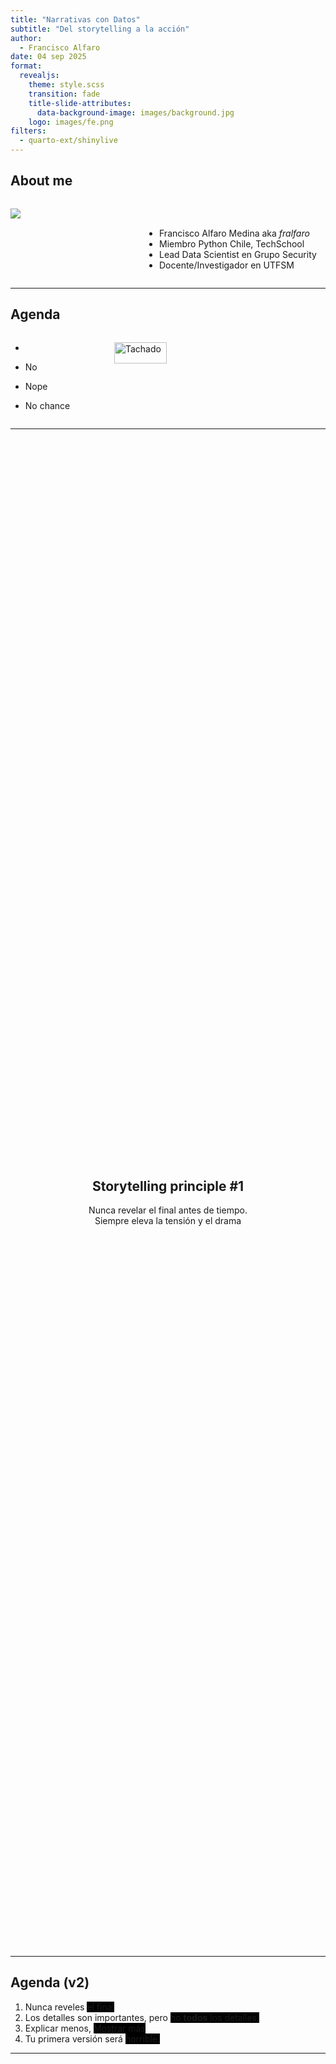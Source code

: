 ```yaml
---
title: "Narrativas con Datos"
subtitle: "Del storytelling a la acción"
author: 
  - Francisco Alfaro
date: 04 sep 2025
format: 
  revealjs:
    theme: style.scss
    transition: fade
    title-slide-attributes: 
      data-background-image: images/background.jpg
    logo: images/fe.png
filters:
  - quarto-ext/shinylive
---
```


## About me {background-image="images/background.jpg" background-opacity="0.25"}

::: columns
::: {.column width="40%"}
![](images/fralfaro2.png){fig-align="center"}
:::

::: {.column width="60%"}
<br>

-   Francisco Alfaro Medina aka *fralfaro*
-   Miembro Python Chile, TechSchool
-   Lead Data Scientist en Grupo Security\
-   Docente/Investigador en UTFSM
:::
:::

------------------------------------------------------------------------

## Agenda {background-image="images/background.jpg" background-opacity="0.25"}

::: columns
::: {.column .incremental width="30%"}
-   

-   No

-   Nope

-   No chance
:::

::: {.column .fragment width="70%"}
<img src="images/neg.png" alt="Tachado" style="width: 50%; height: auto;"/>
:::
:::

------------------------------------------------------------------------

##  {background-image="images/background.jpg" background-opacity="0.25"}

::: {style="display: flex; justify-content: center; align-items: center; height: 60vh; flex-direction: column; text-align: center;"}
::: callout-note
## Storytelling principle #1

Nunca revelar el final antes de tiempo.\
[Siempre eleva la tensión y el drama]{.fragment}
:::
:::

------------------------------------------------------------------------

## Agenda (v2) {background-image="images/background.jpg" background-opacity="0.25"}

::: incremental
1.  Nunca reveles [el final]{style="background-color:black;"}\
2.  Los detalles son importantes, pero [no **todos** los detalles.]{style="background-color:black;"}\
3.  Explicar menos, [Mostrar más]{style="background-color:black;"}
4.  Tu primera versión será [horrible.]{style="background-color:black;"}\
:::

------------------------------------------------------------------------

##  {background-image="images/background_slides3.png" background-opacity="0.3"}

::: {style="display: flex; justify-content: center; align-items: center; height: 60vh; flex-direction: column; text-align: center;"}
[Data Storytelling]{style="font-size: 1em"}

[¿Por qué Data Storytelling?]{style="font-size: 1.5em"}
:::

::: notes
OK, so, why data storytelling?
:::

------------------------------------------------------------------------

## Qué es Storytelling? {background-image="images/background.jpg" background-opacity="0.25"}

::: columns
::: {.column width="50%"}
![](images/cave.jpg){fig-align="center" width="90%"}
:::

::: {.column .fragment width="50%"}
![](images/fire.jpg){fig-align="center" width="100%"}
:::
:::

. . .

::: {style="text-align: center; "}
🔥 Las **historias** son la primera tecnología humana.
:::

::: notes
Stories are how humans share knowledge.\
It’s our oldest learning tool — built for memory, connection, and meaning.\
Use it well.
:::

------------------------------------------------------------------------

## Qué es Data Storytelling? {background-image="images/background.jpg" background-opacity="0.25"}

<br>

::: r-stack
![](images/storytelling/dst_02.png){.fragment .fade-in-then-out fig-align="center" width="100%"}

![](images/storytelling/ds.png){.fragment fig-align="center" width="100%"}
:::

. . .

<br>

::: {style="text-align: center; "}
📊 **Data Storytelling** es una forma de comunicar con datos.
:::

------------------------------------------------------------------------

## Cuando las estadísticas confunden ... {background-image="images/background.jpg" background-opacity="0.25"}

::: columns
::: {.column .fragment width="50%" style="text-align: center;"}
![](images/viz/canscombe_01.png){fig-align="center" width="80%"}
:::

::: {.column .fragment width="50%" style="text-align: center;"}
<br><br> ![](images/viz/canscombe_02.png){fig-align="center" width="100%"}
:::
:::

::: {.fragment style="text-align: center; "}
*Cuarteto de Anscombe*: Mismos números, patrones distintos
:::

------------------------------------------------------------------------

## El poder de elegir qué y cómo visualizar {background-image="images/background.jpg" background-opacity="0.25"}

<br>

::: {.fragment align="center"}
![](https://miro.medium.com/v2/1*-j-oZhikJxzNiiHNsWo69g.gif)
:::

------------------------------------------------------------------------

## Ohh, nuestros cerebos son hackables... {background-image="images/background.jpg" background-opacity="0.25"}

::: r-stack
![](images/storytelling/sketplanation2.png){.fragment .fade-in-then-out fig-align="center" width="90%"}

![](images/storytelling/got.jpg){.fragment fig-align="center" width="100%"}
:::

------------------------------------------------------------------------

## Atención y memoria {background-image="images/background.jpg" background-opacity="0.25"}

::: columns
::: {.column .fragment width="70%"}
<br><br>

-   ¿PIB del país el año pasado?
-   ¿marcador del último clásico?
-   ¿número de transistores del primer iPhone?\
:::

::: {.column width="30%"}
![](images/storytelling/brain.png){fig-align="center"}
:::
:::

. . .

::: {style="text-align: center;"}
🧠 La gente no recuerda el número exacto, pero sí la historia detrás.
:::

------------------------------------------------------------------------

## Ejemplos {background-image="images/background.jpg" background-opacity="0.25"}

<br>

::: r-stack
![](images/storytelling/pi.png){.fragment .fade-in-then-out fig-align="center" width="90%"}

![](images/storytelling/pi2.jpg){.fragment fig-align="center" width="100%"}
:::

------------------------------------------------------------------------

## Narrativa {background-image="images/background.jpg" background-opacity="0.25"}

::: columns
::: {.column width="60%"}
<br><br>

Usa **trucos** de Storytelling (narrativa) para crear presentaciones que serán **recordadas** y que causarán **impacto**
:::

::: {.column .fragment width="40%"}
![](images/emotions.png){fig-align="center"}
:::
:::

. . .

::: {style="text-align: center;"}
🎭 Emociones inspiran acción
:::

::: notes
Great ideas need great communication.\
Storytelling is your toolkit to move people.\
Facts inform — emotions inspire action.
:::

------------------------------------------------------------------------

## Los 4 pilares del Storytelling {background-image="images/background.jpg" background-opacity="0.25"}

<br><br>

::: {.fragment align="center"}
![](images/storytelling/4i4.png){width="100%" fig-align="center"}
:::

------------------------------------------------------------------------

## Contexto, Conflicto y Resolución {background-image="images/background.jpg" background-opacity="0.25"}

::: r-stack
![](images/storytelling/ccr_01.webp){.fragment .fade-in-then-out fig-align="center" width="90%"}

![](images/storytelling/ccr_04.png){.fragment fig-align="center" width="85%"}
:::

------------------------------------------------------------------------

### 🎭 Actividad: Construyendo una narrativa {background-image="images/background.jpg" background-opacity="0.2"}

::: panel-tabset
### Dataset

| Mes      | Ventas (M\$) | Reclamos | Seguidores en RRSS |
|----------|--------------|----------|--------------------|
| Ene 2024 | 100          | 15       | 1000               |
| Feb 2024 | 110          | 18       | 1200               |
| Mar 2024 | 120          | 20       | 1400               |
| Abr 2024 | 125          | 25       | 1600               |
| May 2024 | 90           | 35       | 1700               |
| Jun 2024 | 80           | 40       | 1900               |
| Jul 2024 | 85           | 38       | 2100               |
| Ago 2024 | 95           | 30       | 2500               |

### Instrucción

<br>

1.  Formen grupos\
2.  Revisen el dataset\
3.  Escriban **3 frases**: Contexto → Conflicto → Resolución\
4.  Tiempo: 10 min\
5.  Presentación: 1 min por grupo

### Ejemplo (Ventas)

<br>

-   **Contexto:** “En el primer trimestre, las ventas crecieron un 25% respecto a enero.”\
-   **Conflicto:** “Sin embargo, desde mayo vemos una caída sostenida, llegando a un mínimo de 80M en junio.”\
-   **Resolución:** “Necesitamos revisar nuestra estrategia comercial para recuperar el nivel de ventas.”\
:::

------------------------------------------------------------------------

## Más que gráficos bonitos {background-image="images/background.jpg" background-opacity="0.25"}

<br>

::: r-stack
![](images/storytelling/dst_03.png){.fragment .fade-in-then-out fig-align="center" width="100%"}

![](images/storytelling/dst2.png){.fragment fig-align="center" width="70%"}
:::

------------------------------------------------------------------------

## Ejemplos {background-image="images/background.jpg" background-opacity="0.25"}

::: columns
::: {.column width="50%"}
![](images/dst_before.png){fig-align="center"} *🔢 No compartas números*
:::

::: {.column .fragment width="50%"}
![](images/dst_after.png){fig-align="center"} *🪶Comparte una historia*
:::
:::

. . .

<br><br> [(C) Storytelling with Data, por Cole Nussbaumer Knaflic.]{style="font-size: 0.75em; color: gray"}

------------------------------------------------------------------------

##  {background-image="images/background.jpg" background-opacity="0.25"}

::: {style="display: flex; justify-content: center; align-items: center; height: 60vh; flex-direction: column; text-align: center;"}
::: callout-note
## Storytelling principle #2

Los detalles son importantes, [pero no **todos** los detalles son importantes.]{.fragment}
:::
:::

::: notes
Details guide attention.\
Show less — but better.\
Focus only on what moves the story forward.
:::

------------------------------------------------------------------------

## Ejemplo: StackOverflow Survey {background-image="images/background.jpg" background-opacity="0.25"}

::: r-stack
![](images/storytelling/stack.png){.fragment .fade-in-then-out fig-align="center" width="100%"}

![](images/storytelling/stack2.png){.fragment fig-align="center" width="90%"}
:::

------------------------------------------------------------------------

## Ejemplo: Spotify Wrapped {background-image="images/background.jpg" background-opacity="0.25"}

::: columns
::: {.column .fragment width="30%" fragment-index="1"}
![](images/storytelling/spotify1.png){fig-align="center"}
:::

::: {.column .center width="40%"}
<br><br> Cómo hacer millones de personas compartir estadísticas en redes sociales?
:::

::: {.column .fragment width="30%" fragment-index="1"}
![](images/storytelling/spotify2.png){fig-align="center"}
:::
:::

------------------------------------------------------------------------

##  {background-image="images/background_slides3.png" background-opacity="0.3"}

::: {style="display: flex; justify-content: center; align-items: center; height: 60vh; flex-direction: column; text-align: center;"}
[Data Storytelling]{style="font-size: 1em"}

[Conclusiones]{style="font-size: 2.5em"}
:::

------------------------------------------------------------------------

## 📝 Conclusiones {background-image="images/background.jpg" background-opacity="0.25" transition="zoom"}

<br>

::: incremental
-   Contexto → Conflicto → Resolución\
-   Selecciona lo esencial\
-   Visualiza para contar, no adornar\
-   Los datos sin narrativa se olvidan\
-   Diferentes enfoques generan distintas historias\
-   La práctica es clave para mejorar\
:::

------------------------------------------------------------------------

##  {background-image="images/continue.webp" data-state="no-logo"}

```{=html}
<style>
/* Ajusta el tamaño del título y subtítulo */
.reveal .slides h1 {
  font-size: 2em; /* Tamaño más pequeño para el título */
}

.reveal .slides h2 {
  font-size: 1.5em; /* Tamaño más pequeño para el subtítulo */
}

/* Ajusta el tamaño del texto en los párrafos */
.reveal .slides p {
  font-size: 0.8em; /* Texto más pequeño */
}

/* Ajusta el tamaño de las tablas */
.reveal .slides table {
  font-size: 0.8em; /* Tamaño de fuente más pequeño en las tablas */
  width: 90%; /* Ajusta el ancho de la tabla */
  margin: 0 auto; /* Centra la tabla */
}

/* Ajusta el tamaño de los bullets */
.reveal .slides ul {
  font-size: 0.8em; /* Tamaño de fuente más pequeño en los bullets */

}

.reveal .slide-logo {
   max-height: 1.5em !important;
}

.no-logo .slide-logo {
  display: none !important;
}


</style>
```